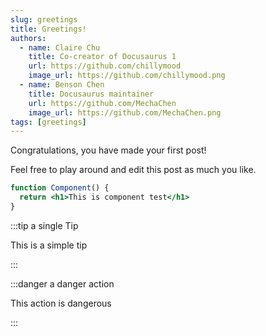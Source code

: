 ```yaml
---
slug: greetings
title: Greetings!
authors:
  - name: Claire Chu
    title: Co-creator of Docusaurus 1
    url: https://github.com/chillymood
    image_url: https://github.com/chillymood.png
  - name: Benson Chen
    title: Docusaurus maintainer
    url: https://github.com/MechaChen
    image_url: https://github.com/MechaChen.png
tags: [greetings]
---
```


Congratulations, you have made your first post!

Feel free to play around and edit this post as much you like.

```jsx
function Component() {
  return <h1>This is component test</h1>
}
```

:::tip a single Tip

This is a simple tip

:::

:::danger a danger action

This action is dangerous

:::